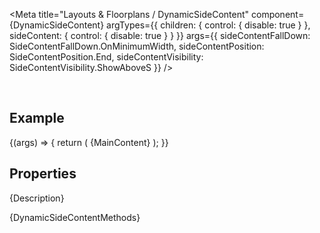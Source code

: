 
<Meta
  title="Layouts & Floorplans / DynamicSideContent"
  component={DynamicSideContent}
  argTypes={{
    children: { control: { disable: true } },
    sideContent: { control: { disable: true } }
  }}
  args={{
    sideContentFallDown: SideContentFallDown.OnMinimumWidth,
    sideContentPosition: SideContentPosition.End,
    sideContentVisibility: SideContentVisibility.ShowAboveS
  }}
/>

<DocsHeader since="0.21.0" />

<br />

## Example

<Canvas>
  <Story name="Default">
    {(args) => {
      return (
        <DynamicSideContent {...args} sideContent={SideContent}>
          {MainContent}
        </DynamicSideContent>
      );
    }}
  </Story>
</Canvas>

## Properties

<ArgsTableWithNote story="." />

<Markdown>{Description}</Markdown>

<Markdown>{DynamicSideContentMethods}</Markdown>

<Footer />
